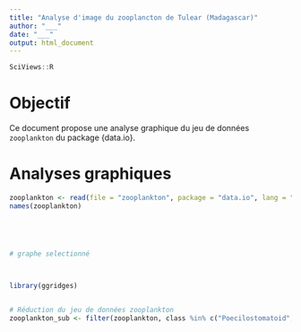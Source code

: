 ```yaml
---
title: "Analyse d'image du zooplancton de Tulear (Madagascar)"
author: "___"
date: "___"
output: html_document
---
```


```r
SciViews::R
```

# Objectif

Ce document propose une analyse graphique du jeu de données `zooplankton` du package {data.io}.

# Analyses graphiques

<!--% Importez le jeu de données `zooplankton` depuis le package {data.io} et assignez le à `zooplankton` ci-dessous. -->

```r
zooplankton <- read(file = "zooplankton", package = "data.io", lang = "fr")
names(zooplankton)
```

<!--% Réalisez quatres histogrammes pour visualiser la distribution du diamètre du cercle équivalent (`ecd`) en utilisant les nombres de classes suivantes suivantes : 10, 25, 40 et 55, et comparez ces histogrammes entre eux. -->

```r

```

```r

```

```r

```

```r

```

<!--% Parmi les 4 graphiques précédents, sélectionnez celui que vous jugez le plus pertinent et commentez le en maximum 3 phrases. Modifiez le nom de l'axe des ordonnées (count -> Effectifs). -->


```r
# graphe selectionné

```

<!--% Réalisez à présent un graphique de densité pour visualiser la distribution du périmètre (`perimeter`) et commentez-le en 5 phrases maximum. -->

```r

```

<!--% Réalisez un diagramme en violon de l'aire (`area`) par classe (`class`) avec de la couleur pour chaque classe. Assurez-vous que la légende ne soit pas visible sur le graphique et que les classes soient lisibles. Commentez celui-ci en maximum 5 phrases. -->

```r

```

<!--% Reproduisez le même graphique que le précédant mais cette fois-ci en utilisant la fonction `geom_density_ridges()` du packages {ggridges}. Commentez celui-ci en maximum 5 phrases. -->

```r
library(ggridges)
 
```

<!--% A partir du jeu de données `zooplankton`, créez `zooplankton_sub` qui ne contiendra que les classes suivantes : "Poecilostomatoid", "Calanoid", "Cyclopoid", "Harpacticoid", ci-dessous (uniquement les copépodes). -->

```r
# Réduction du jeu de données zooplankton
zooplankton_sub <- filter(zooplankton, class %in% c("Poecilostomatoid", "Calanoid", "Cyclopoid", "Harpacticoid"))
```

<!--% En utilisant le jeu de données `zooplankton_sub`, réalisez un histogramme pour visualiser le diamètre de feret (`feret`) en utilisant un découpage en 25 classes. Créez un graphique en facette en utilisant la classe (`class`). Pour chaque classe, l'histogramme de la classe doit être affiché sur un histogramme grisé représentant l'ensemble des données. Modifiez le nom de l'axe des ordonnées (count -> Effectifs) et masquez la légende. Finalement, commentez votre graphique en maximum 5 phrases. -->

```r

```

<!--% A partir des 19 variables du jeu de données `zooplankton_sub`, réalisez et commentez deux nouveaux graphiques permettant d'analyser la distribution d'une variable. Utilisez deux géométries différente et une variable facteur dans au moins un des deux graphiques. -->

```r

```

```r

```

